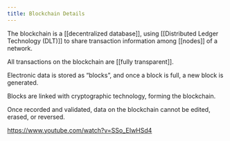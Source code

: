 ```yaml
---
title: Blockchain Details
---
```




The blockchain is a [[decentralized database]], using [[Distributed Ledger Technology (DLT)]] to share transaction information among [[nodes]] of a network.

All transactions on the blockchain are [[fully transparent]].

Electronic data is stored as “blocks”, and once a block is full, a new block is generated.

Blocks are linked with cryptographic technology, forming the blockchain.

Once recorded and validated, data on the blockchain cannot be edited, erased, or reversed.

https://www.youtube.com/watch?v=SSo_EIwHSd4
